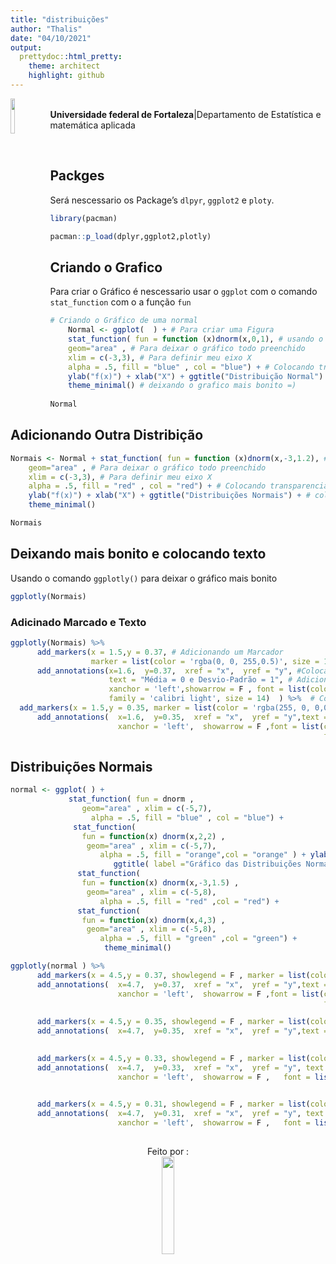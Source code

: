 ```yaml
---
title: "distribuições"
author: "Thalis"
date: "04/10/2021"
output: 
  prettydoc::html_pretty:
    theme: architect
    highlight: github
---
```


<img src="ufc.png" width= 12% height=12% align="left"  /> <br> **Universidade federal de Fortaleza**|Departamento de Estatística e matemática aplicada </a> 

<br>

## Packges 

Será nescessario os Package's `dlpyr`, `ggplot2` e `ploty`.

```r
library(pacman)

pacman::p_load(dplyr,ggplot2,plotly)
```



## Criando o Grafico 


Para criar o Gráfico é nescessario usar o `ggplot` com o comando `stat_function` com o a função `fun`
```r
# Criando o Gráfico de uma normal 
    Normal <- ggplot(  ) + # Para criar uma Figura
    stat_function( fun = function (x)dnorm(x,0,1), # usando o fun com o function para criar a normal 
    geom="area" , # Para deixar o gráfico todo preenchido
    xlim = c(-3,3), # Para definir meu eixo X 
    alpha = .5, fill = "blue" , col = "blue") + # Colocando transparencia e cores 
    ylab("f(x)") + xlab("X") + ggtitle("Distribuição Normal") + # colocando Títulos 
    theme_minimal() # deixando o grafico mais bonito =)  
  
Normal

```

## Adicionando Outra Distribição 

```r

Normais <- Normal + stat_function( fun = function (x)dnorm(x,-3,1.2), # usando outro fun com o function para criar a normal 
    geom="area" , # Para deixar o gráfico todo preenchido
    xlim = c(-3,3), # Para definir meu eixo X 
    alpha = .5, fill = "red" , col = "red") + # Colocando transparencia e cores 
    ylab("f(x)") + xlab("X") + ggtitle("Distribuições Normais") + # colocando Títulos 
    theme_minimal()

Normais
```


## Deixando mais bonito e colocando texto

Usando o comando `ggplotly()` para deixar o gráfico mais bonito
```r
ggplotly(Normais)

```

### Adicinado Marcado e Texto 

```r

ggplotly(Normais) %>% 
      add_markers(x = 1.5,y = 0.37, # Adicionando um Marcador 
                  marker = list(color = 'rgba(0, 0, 255,0.5)', size = 10))  %>% # Colocando cor e tamanho 
      add_annotations(x=1.6,  y=0.37,  xref = "x",  yref = "y", #Colocando um texto 
                      text = "Média = 0 e Desvio-Padrão = 1", # Adicionado o Texto
                      xanchor = 'left',showarrow = F , font = list(color = 'rgba(0, 0, 255,0.5)', #Posicionando e colocando cor
                      family = 'calibri light', size = 14)  ) %>%  # Colocando fonte e tamanho
  add_markers(x = 1.5,y = 0.35, marker = list(color = 'rgba(255, 0, 0,0.5)', size = 10)) %>% 
      add_annotations(  x=1.6,  y=0.35,  xref = "x",  yref = "y",text = "Média = 0 e Desvio-Padrão = 1", 
                        xanchor = 'left',  showarrow = F ,font = list(color = 'rgba(255, 0, 0,0.5)',
                                                                      family = 'calibri light', size = 14)  )
```



## Distribuições Normais

```r
normal <- ggplot( ) + 
             stat_function( fun = dnorm ,
                geom="area" , xlim = c(-5,7), 
                  alpha = .5, fill = "blue" , col = "blue") +      
              stat_function(
                fun = function(x) dnorm(x,2,2) ,
                 geom="area" , xlim = c(-5,7), 
                    alpha = .5, fill = "orange",col = "orange" ) + ylab("f(x)") + xlab("X") +
                       ggtitle( label ="Gráfico das Distribuições Normais  " ) + 
               stat_function(
                fun = function(x) dnorm(x,-3,1.5) ,
                 geom="area" , xlim = c(-5,8), 
                    alpha = .5, fill = "red" ,col = "red") + 
               stat_function(
                fun = function(x) dnorm(x,4,3) ,
                 geom="area" , xlim = c(-5,8), 
                    alpha = .5, fill = "green" ,col = "green") +
                     theme_minimal()
```


```r

ggplotly(normal ) %>%
      add_markers(x = 4.5,y = 0.37, showlegend = F , marker = list(color = 'rgba(0, 0, 255,0.5)', size = 10)) %>% 
      add_annotations(  x=4.7,  y=0.37,  xref = "x",  yref = "y",text = "Média = 0 e Desvio-Padrão = 1", 
                        xanchor = 'left',  showarrow = F ,font = list(color = 'rgba(0, 0, 255,0.5)',
                                                                      family = 'calibri light', size = 14)  )  %>% 
  
      add_markers(x = 4.5,y = 0.35, showlegend = F , marker = list(color = 'rgba(255, 0, 0,0.7)', size = 10)) %>% 
      add_annotations(  x=4.7,  y=0.35,  xref = "x",  yref = "y",text = "Média =-3 e Desvio-Padrão = 1,5",                                                   xanchor = 'left',  showarrow = F , font = list(color = 'rgba(255, 0, 0,0.5)',
                                                                       family = 'calibri light', size = 14)  ) %>% 

      add_markers(x = 4.5,y = 0.33, showlegend = F , marker = list(color = 'rgb(255, 125, 35,0.5)', size = 10)) %>% 
      add_annotations(  x=4.7,  y=0.33,  xref = "x",  yref = "y", text = "Média = 2 e Desvio-Padrão = 2",  
                        xanchor = 'left',  showarrow = F ,   font = list(color = 'rgb(255, 125, 35,0.5)',
                                                                        family = 'calibri light', size = 14)) %>% 

      add_markers(x = 4.5,y = 0.31, showlegend = F , marker = list(color = 'rgb(0, 255, 0,0.5)', size = 10)) %>% 
      add_annotations(  x=4.7,  y=0.31,  xref = "x",  yref = "y", text = "Média = 4 e Desvio-Padrão = 3",  
                        xanchor = 'left',  showarrow = F ,   font = list(color = 'rgb(0, 255, 0,0.5)',
                                                                        family = 'calibri light', size = 14)) 

```





<center> Feito por :  <br>
![](logo-dark.png){#id .class width=20% height=20% }  </center>